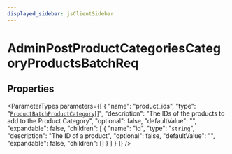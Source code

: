 ```yaml
---
displayed_sidebar: jsClientSidebar
---
```



# AdminPostProductCategoriesCategoryProductsBatchReq

## Properties

<ParameterTypes parameters={[
  {
    "name": "product_ids",
    "type": "[`ProductBatchProductCategory`](internal.ProductBatchProductCategory.mdx)[]",
    "description": "The IDs of the products to add to the Product Category",
    "optional": false,
    "defaultValue": "",
    "expandable": false,
    "children": [
      {
        "name": "id",
        "type": "`string`",
        "description": "The ID of a product",
        "optional": false,
        "defaultValue": "",
        "expandable": false,
        "children": []
      }
    ]
  }
]} />
